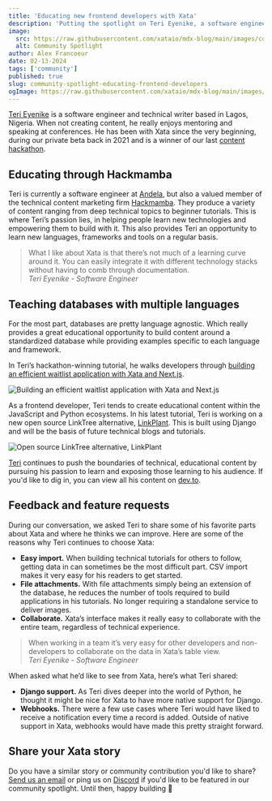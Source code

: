 ```yaml
---
title: 'Educating new frontend developers with Xata'
description: 'Putting the spotlight on Teri Eyenike, a software engineer out of Lagos, Nigeria empowering the next generation of developers to build.'
image:
  src: https://raw.githubusercontent.com/xataio/mdx-blog/main/images/community-spotlight-educating-frontend-developers.jpg
  alt: Community Spotlight
author: Alex Francoeur
date: 02-13-2024
tags: ['community']
published: true
slug: community-spotlight-educating-frontend-developers
ogImage: https://raw.githubusercontent.com/xataio/mdx-blog/main/images/community-spotlight-educating-frontend-developers.jpg
---
```


[Teri Eyenike](https://linkedin.com/in/terieyenike) is a software engineer and technical writer based in Lagos, Nigeria. When not creating content, he really enjoys mentoring and speaking at conferences. He has been with Xata since the very beginning, during our private beta back in 2021 and is a winner of our last [content hackathon](https://xata.io/blog/content-hackathon-winners-2023).

## Educating through Hackmamba

Teri is currently a software engineer at [Andela](https://andela.com/), but also a valued member of the technical content marketing firm [Hackmamba](https://hackmamba.io/). They produce a variety of content ranging from deep technical topics to beginner tutorials. This is where Teri’s passion lies, in helping people learn new technologies and empowering them to build with it. This also provides Teri an opportunity to learn new languages, frameworks and tools on a regular basis.

> What I like about Xata is that there’s not much of a learning curve around it. You can easily integrate it with different technology stacks without having to comb through documentation.\
> _Teri Eyenike - Software Engineer_

## Teaching databases with multiple languages

For the most part, databases are pretty language agnostic. Which really provides a great educational opportunity to build content around a standardized database while providing examples specific to each language and framework.

In Teri’s hackathon-winning tutorial, he walks developers through [building an efficient waitlist application with Xata and Next.js](https://dev.to/terieyenike/building-an-efficient-waitlist-app-with-nextjs-and-xata-caf).

![Building an efficient waitlist application with Xata and Next.js](/images/cs-education-01.png)

As a frontend developer, Teri tends to create educational content within the JavaScript and Python ecosystems. In his latest tutorial, Teri is working on a new open source LinkTree alternative, [LinkPlant](https://github.com/Terieyenike/linktree). This is built using Django and will be the basis of future technical blogs and tutorials.

![Open source LinkTree alternative, LinkPlant](/images/cs-education-02.png)

[Teri](https://www.iamteri.tech/) continues to push the boundaries of technical, educational content by pursuing his passion to learn and exposing those learning to his audience. If you'd like to dig in, you can view all his content on [dev.to](https://dev.to/terieyenike).

## Feedback and feature requests

During our conversation, we asked Teri to share some of his favorite parts about Xata and where he thinks we can improve. Here are some of the reasons why Teri continues to choose Xata:

- **Easy import.** When building technical tutorials for others to follow, getting data in can sometimes be the most difficult part. CSV import makes it very easy for his readers to get started.
- **File attachments.** With file attachments simply being an extension of the database, he reduces the number of tools required to build applications in his tutorials. No longer requiring a standalone service to deliver images.
- **Collaborate.** Xata’s interface makes it really easy to collaborate with the entire team, regardless of technical experience.

> When working in a team it’s very easy for other developers and non-developers to collaborate on the data in Xata’s table view.\
> _Teri Eyenike - Software Engineer_

When asked what he’d like to see from Xata, here’s what Teri shared:

- **Django support.** As Teri dives deeper into the world of Python, he thought it might be nice for Xata to have more native support for Django.
- **Webhooks.** There were a few use cases where Teri would have liked to receive a notification every time a record is added. Outside of native support in Xata, webhooks would have made this pretty straight forward.

## Share your Xata story

Do you have a similar story or community contribution you'd like to share? [Send us an email](mailto:communityspotlight@xata.io) or ping us on [Discord](https://xata.io/discord) if you'd like to be featured in our community spotlight. Until then, happy building 🦋
